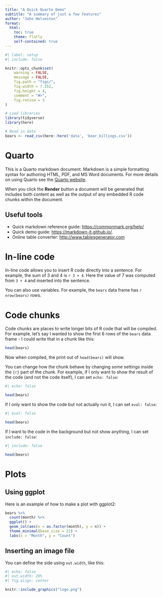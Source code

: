 ```yaml
---
title: "A Quick Quarto Demo"
subtitle: "A summary of just a few features"
author: "John Helveston"
format: 
  html:
    toc: true
    theme: flatly
    self-contained: true
---
```


```r
#| label: setup
#| include: false

knitr::opts_chunk$set(
    warning = FALSE,
    message = FALSE,
    fig.path = "figs/",
    fig.width = 7.252,
    fig.height = 4,
    comment = "#>",
    fig.retina = 3
)

# Load libraries
library(tidyverse)
library(here)

# Read in data 
bears <- read_csv(here::here('data', 'bear_killings.csv'))
```

# Quarto

This is a Quarto markdown document. Markdown is a simple formatting syntax for authoring HTML, PDF, and MS Word documents. For more details on using Quarto see the [Quarto website](https://quarto.org/).

When you click the **Render** button a document will be generated that includes both content as well as the output of any embedded R code chunks within the document.

## Useful tools

- Quick markdown reference guide: [https://commonmark.org/help/](https://commonmark.org/help/)
- Quick demo guide: [https://markdown-it.github.io/](https://markdown-it.github.io/).
- Online table converter: [http://www.tablesgenerator.com](http://www.tablesgenerator.com/markdown_tables)

# In-line code 

In-line code allows you to insert R code directly into a sentence. For example, the sum of 3 and 4 is `r 3 + 4`. Here the value of 7 was computed from `3 + 4` and inserted into the sentence. 

You can also use variables. For example, the `bears` data frame has `r nrow(bears)` rows.

# Code chunks 

Code chunks are places to write longer bits of R code that will be compiled. For example, let's say I wanted to show the first 6 rows of the `bears` data frame - I could write that in a chunk like this: 

```r
head(bears)
```

Now when compiled, the print out of `head(bears)` will show.

You can change how the chunk behave by changing some settings inside the `{r}` part of the chunk. For example, if I only want to show the result of the code (and not the code itself), I can set `echo: false`:

```r
#| echo: false

head(bears)
```

If I only want to show the code but not actually run it, I can set `eval: false`:

```r
#| eval: false

head(bears)
```

If I want to the code in the background but not show anything, I can set `include: false`:

```r
#| include: false

head(bears)
```

# Plots

## Using ggplot

Here is an example of how to make a plot with ggplot2:

```r
bears %>%
  count(month) %>%
  ggplot() +
  geom_col(aes(x = as.factor(month), y = n)) +
  theme_minimal(base_size = 22) + 
  labs(x = "Month", y = "Count")
```

## Inserting an image file 

You can define the side using `out.width`, like this:

```r
#| echo: false
#| out.width: 20%
#| fig.align: center

knitr::include_graphics("logo.png")
```
